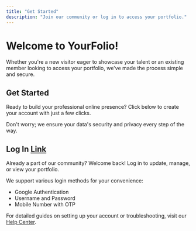 ```yaml
---
title: "Get Started"
description: "Join our community or log in to access your portfolio."
---
```


# Welcome to YourFolio!

Whether you're a new visitor eager to showcase your talent or an existing member looking to access your portfolio, we've made the process simple and secure.

## Get Started

Ready to build your professional online presence? Click below to create your account with just a few clicks.

Don't worry; we ensure your data's security and privacy every step of the way.

## Log In [Link](/admin/dashboard)

Already a part of our community? Welcome back! Log in to update, manage, or view your portfolio.

We support various login methods for your convenience:

- Google Authentication
- Username and Password
- Mobile Number with OTP

For detailed guides on setting up your account or troubleshooting, visit our [Help Center](/contact).
